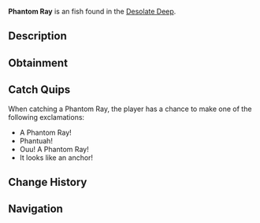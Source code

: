 {{FishInfobox
|image          = Phantom Ray.png
|rarity         = Uncommon
|sea            = First Sea
|location       = [[Desolate Deep]]
|sublocation    = 
|sources        = Coral Geode, Fishing Rod
|radar_location = 
|xp             = 60
|weather        = 
|time           = Night
|season         = Summer, Autumn
|bait           = Weird Algae
|base_weight    = 6
|base_value     = 140
|weight_range   = 2
|base_chance    = 1620
|base_resil     = 45
}}
'''Phantom Ray''' is an {{Rarity|Uncommon}} fish found in the [[Desolate Deep]].

== Description ==
{{Description|The Phantom Ray is a menacing yet beautiful species of ray, resembling the shape of an anchor with bioluminescent engravings throughout its body, as well as a translucent fin that they use to move around. They typically like to feed on microorganisms during the night, and spend most of the day sitting underneath ledges or large vegetation.|Bestiary Entry}}

== Obtainment ==
{{Description|Found in the Desolate Deep.|Bestiary Hint}}
{{Fish Availability|
Desolate Deep/Desolate Pocket
|top_rods      = 
Leviathan's Fang Rod\183045.19\174724.07;
Training Rod\182863.62\195018.81;
Trident Rod\179099.77\170222.73;
Free Spirit Rod\167660.39\159350.34;
Flimsy Rod\161300.35\249046.7;
Plastic Rod\109970.47\202480.58;
Krampus's Rod\125800.32\231614.01;
Magma Rod\119388.61\219809.26;
No-Life Rod\139785.76\132072.77;
Seraphic Rod\131613.75\133438.67;
Ethereal Prism Rod\131255.46\159503.65;
Challenger's Rod\128449.11\122083.99;
Rod Of The Forgotten Fang\128304.82\121098.99;
Rod Of The Exalted One\122165.23\116881.99;
Depthseeker Rod\121121.25\112141.79;
Zeus Rod\120402.47\113723.33;
Rod Of The Depths\119551.03\113625.52;
Blazebringer Rod\119429.45\112407.19;
Verdant Shear Rod\119338.1\113755.64;
Avalanche Rod\117821.95\109149.94;
Volcanic Rod\115394.67\108609.65;
Steady Rod\63079.99\59403.72
|recommended   = Training Rod
}}

== Catch Quips ==
When catching a Phantom Ray, the player has a chance to make one of the following exclamations:
* A Phantom Ray!
* Phantuah!
* Ouu! A Phantom Ray!
* It looks like an anchor!

== Change History ==
{{Change History|{{subst:Current Version}}}}

== Navigation ==
{{Fish Navbox|Desolate Deep}}